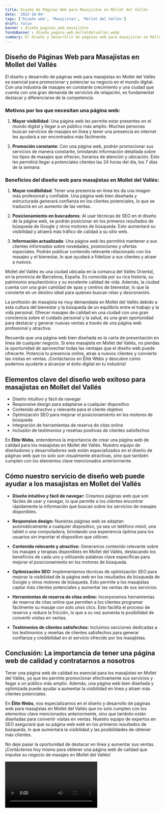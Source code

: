 ```yaml
---
title: Diseño de Páginas Web para Masajistas en Mollet del Vallés
date: '2023-10-04'
tags: ['Diseño web', 'Masajistas', 'Mollet del Vallés']
draft: false
banner : diseño_paginas_web_masajistas
fondoBanner : diseño_pagina_web_molletdelvallés.webp
summary: El diseño y desarrollo de páginas web para masajistas en Mollet del Vallés es esencial para promocionar y potenciar su negocio en el mundo digital. Con una industria de masajes en constante crecimiento y una ciudad que cuenta con una gran demanda de servicios de relajación, es fundamental destacar y diferenciarse de la competencia.
---
```


## Diseño de Páginas Web para Masajistas en Mollet del Vallés

El diseño y desarrollo de páginas web para masajistas en Mollet del Vallés es esencial para promocionar y potenciar su negocio en el mundo digital. Con una industria de masajes en constante crecimiento y una ciudad que cuenta con una gran demanda de servicios de relajación, es fundamental destacar y diferenciarse de la competencia.

### Motivos por los que necesitan una página web:

1. **Mayor visibilidad**: Una página web les permite estar presentes en el mundo digital y llegar a un público más amplio. Muchas personas buscan servicios de masajes en línea y tener una presencia en internet les ayudará a ser encontrados más fácilmente.

2. **Promoción constante**: Con una página web, podrán promocionar sus servicios de manera constante, brindando información detallada sobre los tipos de masajes que ofrecen, horarios de atención y ubicación. Esto les permitirá llegar a potenciales clientes las 24 horas del día, los 7 días de la semana.

### Beneficios del diseño web para masajistas en Mollet del Vallés:

1. **Mayor credibilidad**: Tener una presencia en línea les da una imagen más profesional y confiable. Una página web bien diseñada y estructurada generará confianza en los clientes potenciales, lo que se traducirá en un aumento de las ventas.

2. **Posicionamiento en buscadores**: Al usar técnicas de SEO en el diseño de la página web, se podrán posicionar en los primeros resultados de búsqueda de Google y otros motores de búsqueda. Esto aumentará su visibilidad y atraerá más tráfico de calidad a su sitio web.

3. **Información actualizada**: Una página web les permitirá mantener a sus clientes informados sobre novedades, promociones y ofertas especiales. Podrán publicar contenido relevante relacionado con los masajes y el bienestar, lo que ayudará a fidelizar a sus clientes y atraer a nuevos.

Mollet del Vallés es una ciudad ubicada en la comarca del Vallès Oriental, en la provincia de Barcelona, España. Es conocida por su rica historia, su patrimonio arquitectónico y su excelente calidad de vida. Además, la ciudad cuenta con una gran cantidad de spas y centros de bienestar, lo que la convierte en un destino ideal para quienes buscan relax y desconexión.

La profesión de masajista es muy demandada en Mollet del Vallés debido a esta cultura del bienestar y la búsqueda de un equilibrio entre el trabajo y la vida personal. Ofrecer masajes de calidad en una ciudad con una gran conciencia sobre el cuidado personal y la salud, es una gran oportunidad para destacar y generar nuevas ventas a través de una página web profesional y atractiva.

Recuerda que una página web bien diseñada es la carta de presentación en línea de cualquier negocio. Si eres masajista en Mollet del Vallés, no pierdas la oportunidad de aprovechar todas las ventajas que el diseño web puede ofrecerte. Potencia tu presencia online, atrae a nuevos clientes y convierte las visitas en ventas. ¡Contáctanos en Élite Webs y descubre cómo podemos ayudarte a alcanzar el éxito digital en tu industria!

<GifSeo />

<Cta />

## Elementos clave del diseño web exitoso para masajistas en Mollet del Vallés

- Diseño intuitivo y fácil de navegar
- Responsive design para adaptarse a cualquier dispositivo
- Contenido atractivo y relevante para el cliente objetivo
- Optimización SEO para mejorar el posicionamiento en los motores de búsqueda
- Integración de herramientas de reserva de citas online
- Inclusión de testimonios y reseñas positivas de clientes satisfechos

En **Élite Webs**, entendemos la importancia de crear una página web de calidad para los masajistas en Mollet del Vallés. Nuestro equipo de diseñadores y desarrolladores web están especializados en el diseño de páginas web que no solo son visualmente atractivas, sino que también cumplen con los elementos clave mencionados anteriormente.

## Cómo nuestro servicio de diseño web puede ayudar a los masajistas en Mollet del Vallés

* **Diseño intuitivo y fácil de navegar:** Creamos páginas web que son fáciles de usar y navegar, lo que permite a los clientes encontrar rápidamente la información que buscan sobre los servicios de masajes disponibles.

* **Responsive design:** Nuestras páginas web se adaptan automáticamente a cualquier dispositivo, ya sea un teléfono móvil, una tablet o una computadora, brindando una experiencia óptima para los usuarios sin importar el dispositivo que utilicen.

* **Contenido relevante y atractivo:** Generamos contenido relevante sobre los masajes y terapias disponibles en Mollet del Vallés, destacando los beneficios de cada uno y utilizando palabras clave específicas para mejorar el posicionamiento en los motores de búsqueda.

* **Optimización SEO:** Implementamos técnicas de optimización SEO para mejorar la visibilidad de la página web en los resultados de búsqueda de Google y otros motores de búsqueda. Esto permite a los masajistas captar más clientes potenciales y aumentar las ventas de sus servicios.

* **Herramientas de reserva de citas online:** Incorporamos herramientas de reserva de citas online que permiten a los clientes programar fácilmente su masaje con solo unos clics. Esto facilita el proceso de reserva y reduce la fricción, lo que a su vez aumenta la posibilidad de convertir visitas en ventas.

* **Testimonios de clientes satisfechos:** Incluimos secciones dedicadas a los testimonios y reseñas de clientes satisfechos para generar confianza y credibilidad en el servicio ofrecido por los masajistas.

## Conclusión: La importancia de tener una página web de calidad y contratarnos a nosotros

Tener una página web de calidad es esencial para los masajistas en Mollet del Vallés, ya que les permite promocionar efectivamente sus servicios y llegar a un público más amplio. Además, una página web bien diseñada y optimizada puede ayudar a aumentar la visibilidad en línea y atraer más clientes potenciales.

En **Élite Webs**, nos especializamos en el diseño y desarrollo de páginas web para masajistas en Mollet del Vallés que no solo cumplen con los elementos clave mencionados anteriormente, sino que también están diseñadas para convertir visitas en ventas. Nuestro equipo de expertos en SEO asegurará que su página web esté en los primeros resultados de búsqueda, lo que aumentará la visibilidad y las posibilidades de obtener más clientes.

No deje pasar la oportunidad de destacar en línea y aumentar sus ventas. ¡Contáctenos hoy mismo para obtener una página web de calidad que impulse su negocio de masajes en Mollet del Vallés!

<Video />

<CtaBot job='Masajistas' city='Mollet del Vallés'/>

<Gmaps query='Mollet del Vallés+españa+maps' />